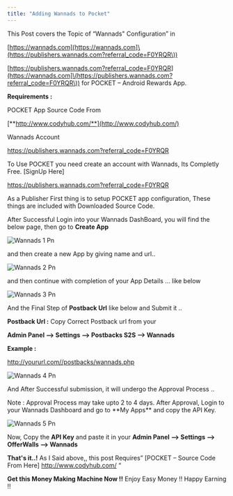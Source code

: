 ```yaml
---
title: "Adding Wannads to Pocket"
---
```


This Post covers the Topic of “Wannads" Configuration” in 

[https://wannads.com](https://wannads.com]\(https://publishers.wannads.com?referral_code=F0YRQR\))

[https://publishers.wannads.com?referral_code=F0YRQR](https://wannads.com]\(https://publishers.wannads.com?referral_code=F0YRQR\)) for POCKET – Android Rewards App.

**Requirements :**

POCKET App Source Code From 

[**http://www.codyhub.com/**](http://www.codyhub.com/)

Wannads Account  

https://publishers.wannads.com?referral_code=F0YRQR

To Use POCKET you need create an account with Wannads, Its Completly Free. [SignUp Here]

https://publishers.wannads.com?referral_code=F0YRQR

As a Publisher First thing is to setup POCKET app configuration, These things are included with Downloaded Source Code. 

After Successful Login into your Wannads DashBoard, you will find the below page, then go to **Create App** 

![Wannads 1 Pn](/images/wannads_1.png)

and then create a new App by giving name and url..

![Wannads 2 Pn](/images/wannads_2.png)

and then continue with completion of your App Details ... like below

![Wannads 3 Pn](/images/wannads_3.png)

And the Final Step of **Postback Url** like below and Submit it .. 

**Postback Url :** Copy Correct Postback url from your

**Admin Panel –\> Settings –\> Postbacks S2S –\> Wannads**

**Example :**

http://yoururl.com//postbacks/wannads.php

![Wannads 4 Pn](/images/wannads_4.png)

And After Successful submission, it will undergo the Approval Process .. 

<Check>
  Note : Approval Process may take upto 2 to 4 days. After Approval, Login to your Wannads Dashboard and go to **My Apps** and copy the API Key.
</Check>

![Wannads 5 Pn](/images/wannads_5.png)

Now, Copy the **API Key** and paste it in your **Admin Panel --\> Settings --\> OfferWalls --\> Wannads** 

**​That's it..\!** As I Said above,, this post Requires” [POCKET – Source Code From Here]  http://www.codyhub.com/ “

**Get this Money Making Machine Now \!\!** Enjoy Easy Money \!\! Happy Earning \!\!